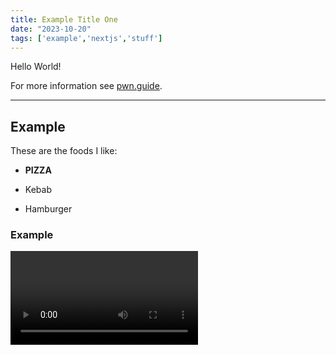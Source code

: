```yaml
---
title: Example Title One
date: "2023-10-20"
tags: ['example','nextjs','stuff']
---
```


<CustomImage src="https://raw.githubusercontent.com/Vishal-Chandrasekaran/test-mdx-blogposts/main/images/html.png" alt="ChatGPT provides the benefits of Static-Site Generation" />


Hello World!



For more information see [pwn.guide](https://pwn.guide).

---

## Example

These are the foods I like:

- **PIZZA**

- Kebab

- Hamburger

### Example

<Video id="NiljDyzAOcI?si=BjmObvFYD8SwDV_z"/>

I love to code. Here is an example JavaScript code:

```js
console.log("Example")
```

We can also create a table.

| Wrestler                | Origin       |
| ----------------------- | ------------ | 
| Mike                    | USA          |
| John                    | UK           |
| Steeve                  | Australia    |
